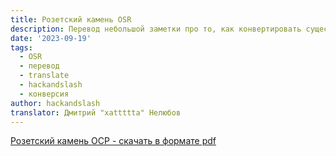 ```yaml
---
title: Розетский камень OSR
description: Перевод небольшой заметки про то, как конвертировать существ и персонажей между различными ОСР системами
date: '2023-09-19'
tags:
  - OSR
  - перевод
  - translate
  - hackandslash
  - конверсия
author: hackandslash
translator: Дмитрий "xattttta" Нелюбов
---
```


[Розетский камень ОСР - скачать в формате pdf](https://cyborgsandmages.com/files/downloads/rosette-stone-osr-hackandslash.pdf)
